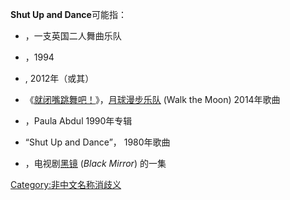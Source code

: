 {{noteTA
|G1=Music
}}
'''Shut Up and Dance'''可能指：

* {{tsl|en|Shut Up and Dance (band)|Shut Up and Dance (乐队)}}，一支英国二人舞曲乐队
* {{tsl|en|Shut Up and Dance (Aerosmith song)|Shut Up and Dance (史密斯飞船合唱团歌曲)}}，1994
* {{tsl|en|Shut Up and Dance (Victoria Duffield album)|Shut Up and Dance (Victoria Duffield 专辑)}}, 2012年（或其{{tsl|en|Shut Up and Dance (Victoria Duffield song)|Shut Up and Dance (Victoria Duffield 歌曲)|同名单曲}}）
* 《[[就闭嘴跳舞吧！_(Walk_the_Moon_歌曲)|就闭嘴跳舞吧！]]》，[[月球漫步乐队|月球漫步乐队]] (Walk the Moon) 2014年歌曲
* {{tsl|en|Shut Up and Dance: Mixes}}，Paula Abdul 1990年专辑
* “Shut Up and Dance”，{{tsl|en|Pearl Harbor and the Explosions}} 1980年歌曲
* {{tsl|en|Shut Up and Dance (Black Mirror)|Shut Up and Dance (黑镜)}}，电视剧[[黑镜|黑镜]] (''Black Mirror'') 的一集

{{disambiguation}}

[[Category:非中文名称消歧义|Category:非中文名称消歧义]]